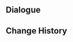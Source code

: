 {{Genius Invokation TCG Stage
|title        = Yaoyao: Serious
|type         = Serious Showdown
|group        = Invitation Board
|character    = Yaoyao
|requirement  = 7
|introduction = "Wooow, there's so many ways to play... Maybe if I play a few more games and get better, then I can introduce my Master to this game!"<br>{{Color|bp|Special Rule: "Yaoyao" starts with the Talent Card "Beneficent" equipped.}}
|objective_1  = Achieve victory
|reward_1     = Lucky Coin*1000
|lineup       = Yaoyao;Xiangling;Keqing
|action       = Beneficent;Beneficent;Crown of Watatsumi;Crown of Watatsumi;Moonpiercer;Moonpiercer;Lithic Spear;Lithic Spear;Aquila Favonia;Aquila Favonia;Golden House;Golden House;Master Zhang;Master Zhang;Where Is the Unseen Razor?;Where Is the Unseen Razor?;Rhythm of the Great Dream;Rhythm of the Great Dream;Capricious Visage;Capricious Visage;Strategize;Strategize;Changing Shifts;Changing Shifts;Lotus Flower Crisp;Lotus Flower Crisp;I Haven't Lost Yet!;I Haven't Lost Yet!;The Bestest Travel Companion!;The Bestest Travel Companion!
}}

==Dialogue==
{{Transclude|Genius Invokation TCG/Stage/Yaoyao|Serious Showdown}}

==Change History==
{{Change History|4.1}}